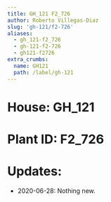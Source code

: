 ```yaml
---
title: GH_121 F2_726
author: Roberto Villegas-Diaz
slug: 'gh-121/f2-726'
aliases:
  - gh_121-f2_726
  - gh-121-f2-726
  - gh121-f2726
extra_crumbs:
  name: GH121
  path: /label/gh-121
---
```


# **House**: GH_121
# **Plant ID**: F2_726
# **Updates**: 
 - 2020-06-28: Nothing new.
